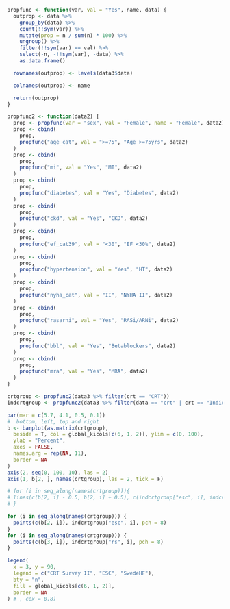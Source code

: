 ```r

propfunc <- function(var, val = "Yes", name, data) {
  outprop <- data %>%
    group_by(data) %>%
    count(!!sym(var)) %>%
    mutate(prop = n / sum(n) * 100) %>%
    ungroup() %>%
    filter(!!sym(var) == val) %>%
    select(-n, -!!sym(var), -data) %>%
    as.data.frame()

  rownames(outprop) <- levels(data3$data)

  colnames(outprop) <- name

  return(outprop)
}

propfunc2 <- function(data2) {
  prop <- propfunc(var = "sex", val = "Female", name = "Female", data2)
  prop <- cbind(
    prop,
    propfunc("age_cat", val = ">=75", "Age >=75yrs", data2)
  )
  prop <- cbind(
    prop,
    propfunc("mi", val = "Yes", "MI", data2)
  )
  prop <- cbind(
    prop,
    propfunc("diabetes", val = "Yes", "Diabetes", data2)
  )
  prop <- cbind(
    prop,
    propfunc("ckd", val = "Yes", "CKD", data2)
  )
  prop <- cbind(
    prop,
    propfunc("ef_cat39", val = "<30", "EF <30%", data2)
  )
  prop <- cbind(
    prop,
    propfunc("hypertension", val = "Yes", "HT", data2)
  )
  prop <- cbind(
    prop,
    propfunc("nyha_cat", val = "II", "NYHA II", data2)
  )
  prop <- cbind(
    prop,
    propfunc("rasarni", val = "Yes", "RASi/ARNi", data2)
  )
  prop <- cbind(
    prop,
    propfunc("bbl", val = "Yes", "Betablockers", data2)
  )
  prop <- cbind(
    prop,
    propfunc("mra", val = "Yes", "MRA", data2)
  )
}
```

```r

crtgroup <- propfunc2(data3 %>% filter(crt == "CRT"))
indcrtgroup <- propfunc2(data3 %>% filter(data == "crt" | crt == "Indication"))

par(mar = c(5.7, 4.1, 0.5, 0.1))
#  bottom, left, top and right
b <- barplot(as.matrix(crtgroup),
  beside = T, col = global_kicols[c(6, 1, 2)], ylim = c(0, 100),
  ylab = "Percent",
  axes = FALSE,
  names.arg = rep(NA, 11),
  border = NA
)
axis(2, seq(0, 100, 10), las = 2)
axis(1, b[2, ], names(crtgroup), las = 2, tick = F)

# for (i in seq_along(names(crtgroup))){
# lines(c(b[2, i] - 0.5, b[2, i] + 0.5), c(indcrtgroup["esc", i], indcrtgroup["esc", i]), lwd = 2)
# }

for (i in seq_along(names(crtgroup))) {
  points(c(b[2, i]), indcrtgroup["esc", i], pch = 8)
}
for (i in seq_along(names(crtgroup))) {
  points(c(b[3, i]), indcrtgroup["rs", i], pch = 8)
}

legend(
  x = 3, y = 90,
  legend = c("CRT Survey II", "ESC", "SwedeHF"),
  bty = "n",
  fill = global_kicols[c(6, 1, 2)],
  border = NA
) # , cex = 0.8)
```
